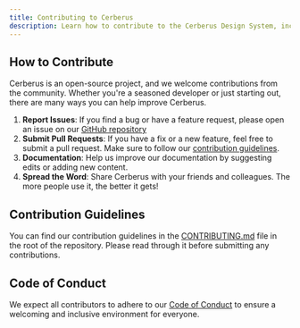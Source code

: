 ```yaml
---
title: Contributing to Cerberus
description: Learn how to contribute to the Cerberus Design System, including guidelines for code contributions, documentation, and more.
---
```


## How to Contribute

Cerberus is an open-source project, and we welcome contributions from the community. Whether you're a seasoned developer or just starting out, there are many ways you can help improve Cerberus.

1. **Report Issues**: If you find a bug or have a feature request, please open an issue on our [GitHub repository](https://github.com/omnifed/cerberus)
2. **Submit Pull Requests**: If you have a fix or a new feature, feel free to submit a pull request. Make sure to follow our [contribution guidelines](#contribution-guidelines).
3. **Documentation**: Help us improve our documentation by suggesting edits or adding new content.
4. **Spread the Word**: Share Cerberus with your friends and colleagues. The more people use it, the better it gets!

## Contribution Guidelines

You can find our contribution guidelines in the [CONTRIBUTING.md](https://github.com/omnifed/cerberus/blob/main/CONTRIBUTING.md) file in the root of the repository. Please read through it before submitting any contributions.

## Code of Conduct

We expect all contributors to adhere to our [Code of Conduct](https://github.com/omnifed/cerberus/blob/main/CODE_OF_CONDUCT.md) to ensure a welcoming and inclusive environment for everyone.